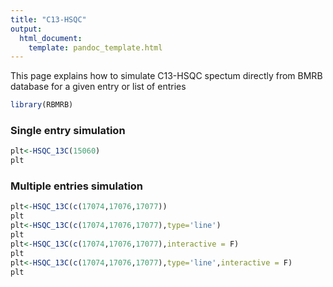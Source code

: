 ```yaml
---
title: "C13-HSQC"
output:
  html_document:
    template: pandoc_template.html
---
```


This page explains how to simulate C13-HSQC spectum directly from BMRB database for a given entry or list of entries

```r
library(RBMRB)
```

### Single entry simulation
```r
plt<-HSQC_13C(15060)
plt
```

### Multiple entries simulation
```r
plt<-HSQC_13C(c(17074,17076,17077))
plt
plt<-HSQC_13C(c(17074,17076,17077),type='line')
plt
plt<-HSQC_13C(c(17074,17076,17077),interactive = F)
plt
plt<-HSQC_13C(c(17074,17076,17077),type='line',interactive = F)
plt
```




